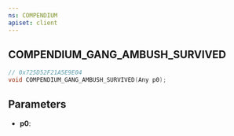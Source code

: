 ```yaml
---
ns: COMPENDIUM
apiset: client
---
```

## COMPENDIUM_GANG_AMBUSH_SURVIVED

```c
// 0x725D52F21A5E9E04
void COMPENDIUM_GANG_AMBUSH_SURVIVED(Any p0);
```


## Parameters
* **p0**: